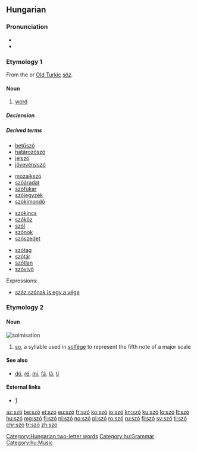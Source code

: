 {{also|sző}}
==Hungarian==

===Pronunciation===
* {{IPA|/ˈsoː/|lang=hu}}
* {{audio|Hu-szó.ogg|Audio|lang=hu}}

===Etymology 1===
From the {{etyl|urj-pro|hu}} {{m|urj-pro|*saβɜ}} or {{etyl|otk|hu}}  [[Old Turkic]] [[söz]].

====Noun====
{{hu-noun|pl=szavak}}

# [[word]]

=====Declension=====
{{hu-infl-nom|szava|o|-|stem2=szó}}{{hu-pos-atok|szav||ai}}

=====Derived terms=====
{{top4}}
* [[betűszó]]
* [[határozószó]]
* [[jelszó]]
* [[jövevényszó]]
{{mid4}}
* [[mozaikszó]]
* [[szóáradat]]
* [[szófukar]]
* [[szójegyzék]]
* [[szókimondó]]
{{mid4}}
* [[szókincs]]
* [[szóköz]]
* [[szól]]
* [[szónok]]
* [[szószedet]]
{{mid4}}
* [[szótag]]
* [[szótár]]
* [[szótlan]]
* [[szóvivő]]
{{bottom}}
;Expressions:
* [[száz szónak is egy a vége]]

===Etymology 2===
{{rfe|lang=hu}}

====Noun====
[[Image:Szolmizáció.JPG|thumb|solmisation]]
{{hu-noun|k}}

# [[so]], a syllable used in [[solfège]] to represent the fifth note of a major scale

====See also====
* [[dó]], [[ré]], [[mi]], [[fá]], [[lá]], [[ti]]

====External links====
* [http://cotcot.hu/miez/cikk/1579]

[[Category:Hungarian two-letter words]]
[[Category:hu:Grammar]]
[[Category:hu:Music]]

[[az:szó]]
[[be:szó]]
[[et:szó]]
[[eu:szó]]
[[fr:szó]]
[[ko:szó]]
[[io:szó]]
[[kn:szó]]
[[ku:szó]]
[[lo:szó]]
[[lt:szó]]
[[hu:szó]]
[[mg:szó]]
[[fj:szó]]
[[nl:szó]]
[[no:szó]]
[[pl:szó]]
[[ro:szó]]
[[ru:szó]]
[[fi:szó]]
[[sv:szó]]
[[tl:szó]]
[[chr:szó]]
[[tr:szó]]
[[zh:szó]]